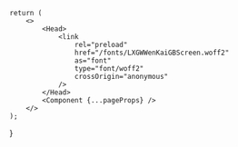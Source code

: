 
	return (
		<>
			<Head>
				<link
					rel="preload"
					href="/fonts/LXGWWenKaiGBScreen.woff2"
					as="font"
					type="font/woff2"
					crossOrigin="anonymous"
				/>
			</Head>
			<Component {...pageProps} />
		</>
	);
}
